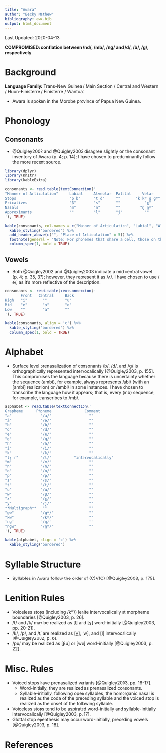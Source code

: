 ```yaml
---
title: "Awara"
author: "Becky Mathew"
bibliography: awx.bib
output: html_document
---
```


Last Updated: 2020-04-13

**COMPROMISED: conflation between /nd/, /mb/, /nɡ/ and /d/, /b/, /ɡ/, respectively**

# Background

**Language Family:** Trans-New Guinea / Main Section / Central and Western / Huon-Finisterre / Finisterre / Wantoat

* Awara is spoken in the Morobe province of Papua New Guinea.

# Phonology

## Consonants

* @Quigley2002 and @Quigley2003 disagree slightly on the consonant inventory of Awara (p. 4; p. 14); I have chosen to predominantly follow the more recent source.

```r
library(dplyr)
library(knitr)
library(kableExtra)

consonants <- read.table(textConnection('
"Manner of Articulation"     Labial     Alveolar  Palatal     Velar      Glottal
Stops                        "p b"      "t d"     ""       "k kʷ ɡ ɡʷ"     ""
Fricatives                   "β"        "s"       ""           "ɣ"        "h"
Nasals                       "m"        "n"       ""         "ŋ ŋʷ"        ""
Approximants                 ""         "l"       "j"          ""          ""
'), TRUE)

kable(consonants, col.names = c("Manner of Articulation", "Labial", "Alveolar", "Palatal", "Velar", "Glottal"), align = 'c') %>%
  kable_styling("bordered") %>%
  add_header_above(c("", "Place of Articulation" = 5)) %>%
  footnote(general = "Note: For phonemes that share a cell, those on the left are voiceless and those on the right are voiced. Velar consonants that have the diacritic (ʷ) are labialized.", general_title = "") %>%
  column_spec(1, bold = TRUE)
```

## Vowels

* Both @Quigley2002 and @Quigley2003 indicate a mid central vowel (p. 4; p. 35, 37); however, they represent it as /ʌ/. I have chosen to use /ɘ/, as it's more reflective of the description.

```r
consonants <- read.table(textConnection('
       Front   Central     Back
High   "i"       ""        "u"
Mid    "e"       "ɘ"       "o"
Low    ""        "a"       ""
'), TRUE)

kable(consonants, align = 'c') %>%
  kable_styling("bordered") %>%
  column_spec(1, bold = TRUE)
```

# Alphabet

* Surface level prenasalization of consonants /b/, /d/, and /ɡ/ is orthographically represented intervocalically [@Quigley2003, p. 155]. This compromises the language because there is uncertainty whether the sequence ⟨ambi⟩, for example, always represents /abi/ (with an [ambi] realization) or /ambi/ in some instances. I have chosen to transcribe the language how it appears; that is, every ⟨mb⟩ sequence, for example, transcribes to /mb/.

```r

alphabet <- read.table(textConnection('
Grapheme      Phoneme               Comment
"a"             "/a/"                 ""
"ä"             "/ɘ/"                 ""
"b"             "/b/"                 ""
"d"             "/d/"                 ""
"e"             "/e/"                 ""
"g"             "/ɡ/"                 ""
"h"             "/h/"                 ""
"i"             "/i/"                 ""
"k"             "/k/"                 ""
"l; r"          "/l/"          "intervocalically"
"m"             "/m/"                 ""
"n"             "/n/"                 ""
"o"             "/o/"                 ""
"p"             "/p/"                 ""
"s"             "/s/"                 ""
"t"             "/t/"                 ""
"u"             "/u/"                 ""
"w"             "/β/"                 ""
"x"             "/ɣ/"                 ""
"y"             "/j/"                 ""
**Multigraph**   ""                   ""
"gw"            "/ɡʷ/"                ""
"kw"            "/kʷ/"                ""
"ng"            "/ŋ/"                 ""
"ngw"           "/ŋʷ/"                ""
'), TRUE)

kable(alphabet, align = 'c') %>%
  kable_styling("bordered")
```

# Syllable Structure

* Syllables in Awara follow the order of (C)V(C) [@Quigley2003, p. 175].

# Lenition Rules

* Voiceless stops (including /kʷ/) lenite intervocalically at morpheme boundaries [@Quigley2003, p. 26].
* /t/ and /k/ may be realized as [l] and [ɣ] word-initially [@Quigley2003, pp. 20-21].
* /k/, /p/, and /t/ are realized as [ɣ], [w], and [l] intervocalically [@Quigley2002, p. 6].
* /pu/ may be realized as [βu] or [wu] word-initially [@Quigley2003, p. 22].

# Misc. Rules

* Voiced stops have prenasalized variants [@Quigley2003, pp. 16-17].
    - Word-initially, they are realized as prenasalized consonants.
    - Syllable-initially, following open syllables, the homorganic nasal is realized as the coda of the preceding syllable and the voiced stop is realized as the onset of the following syllable.
* Voiceless stops tend to be aspirated word-initially and syllable-initially intervocalically [@Quigley2003, p. 17].
* Glottal stop epenthesis may occur word-initially, preceding vowels [@Quigley2003, p. 18].

# References
